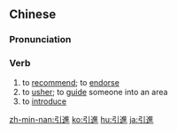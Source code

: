 {{also|引进}}
==Chinese==
{{zh-forms|s=引进}}

===Pronunciation===
{{zh-pron
|m=yǐnjìn
|c=jan5 zeon3
|mn=ín-chìn
|cat=v
}}

===Verb===
{{zh-verb}}

# to [[recommend]]; to [[endorse]]
# to [[usher]]; to [[guide]] someone into an area
# to [[introduce]] {{gloss|especially a new product or new technology}}

{{zh-cat|Intermediate}}

[[zh-min-nan:引進]]
[[ko:引進]]
[[hu:引進]]
[[ja:引進]]